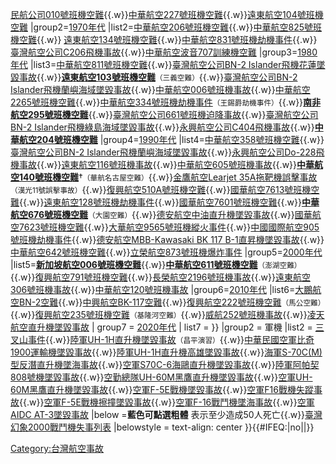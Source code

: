 {{Navbox
|name=台灣航空事故
|title= 1960年代至今[[臺灣航空事故列表|臺灣航空事故]]
|state=collapsed
|style=width:100%; text-align:left; vertical-align: top
|groupstyle=text-align:left; vertical-align:middle
|group1 = 民航
|list1  = 
  {{Navbox subgroup
    |groupstyle = width:2em; text-align:left
    |liststyle = width:auto; text-align:left
|group1=[[1960年代臺灣|1960年代]]
|list1='''[[民航公司106號班機空難]]'''{{sup|[[1964年臺灣|1964年]]6月20日}}<small>（神岡空難）</small>{{.w}}[[泰國國際航空601號班機空難]]{{sup|[[1967年臺灣|1967年]]6月30日}}{{.w}}[[民航公司010號班機空難]]{{sup|[[1968年臺灣|1968年]]2月16日}}{{.w}}[[中華航空227號班機空難]]{{sup|[[1969年臺灣|1969年]]1月2日}}{{.w}}[[遠東航空104號班機空難]]{{sup|[[1969年臺灣|1969年]]2月24日}}
|group2=[[1970年代臺灣|1970年代]]
|list2=[[中華航空206號班機空難]]{{sup|[[1970年臺灣|1970年]]8月12日}}{{.w}}[[中華航空825號班機空難]]{{sup|[[1971年臺灣|1971年]]11月20日}}{{.w}}
[[遠東航空134號班機空難]]{{sup|[[1975年臺灣|1975年]]7月31日}}{{.w}}[[中華航空831號班機劫機事件]]{{sup|[[1978年臺灣|1978年]]3月9日}}{{.w}}[[臺灣航空公司C206飛機事故]]{{sup|[[1978年臺灣|1978年]]8月13日}}{{.w}}[[中華航空波音707訓練機空難]]{{sup|[[1979年臺灣|1979年]]9月11日}}
|group3=[[1980年代臺灣|1980年代]]
|list3=[[中華航空811號班機空難]]{{sup|[[1980年臺灣|1980年]]2月27日}}{{.w}}[[臺灣航空公司BN-2 Islander飛機花蓮墜毀事故]]{{sup|[[1981年臺灣|1981年]]6月13日}}{{.w}}'''[[遠東航空103號班機空難]]'''{{sup|[[1981年臺灣|1981年]]8月22日}}<small>（三義空難）</small>{{.w}}[[臺灣航空公司BN-2 Islander飛機蘭嶼海域墜毀事故 (1983年)|臺灣航空公司BN-2 Islander飛機蘭嶼海域墜毀事故]]{{sup|[[1983年臺灣|1983年]]9月28日}}{{.w}}[[中華航空006號班機事故]]{{sup|[[1985年臺灣|1985年]]2月19日}}{{.w}}[[中華航空2265號班機空難]]{{sup|[[1986年臺灣|1986年]]2月16日}}{{.w}}[[中華航空334號班機劫機事件]]{{sup|[[1986年臺灣|1986年]]5月3日}}<small>（王錫爵劫機事件）</small>{{.w}}'''[[南非航空295號班機空難]]'''{{sup|[[1987年臺灣|1987年]]11月28日}}{{.w}}[[臺灣航空公司661號班機迫降事故]]{{sup|[[1987年臺灣|1987年]]4月??日}}{{.w}}[[臺灣航空公司BN-2 Islander飛機綠島海域墜毀事故]]{{sup|[[1988年臺灣|1988年]]1月19日}}{{.w}}[[永興航空公司C404飛機事故]]{{sup|[[1989年臺灣|1989年]]6月27日}}{{.w}}'''[[中華航空204號班機空難]]'''{{sup|[[1989年臺灣|1989年]]10月26日}}
|group4=[[1990年代臺灣|1990年代]]
|list4=[[中華航空358號班機空難]]{{sup|[[1991年臺灣|1991年]]12月29日}}{{.w}}[[臺灣航空公司BN-2 Islander飛機蘭嶼海域墜毀事故 (1992年)|臺灣航空公司BN-2 Islander飛機蘭嶼海域墜毀事故]]{{sup|[[1992年臺灣|1992年]]4月10日}}{{.w}}[[永興航空公司Do-228飛機事故]]{{sup|[[1993年臺灣|1993年]]2月28日}}{{.w}}[[遠東航空116號班機事故]]{{sup|[[1993年臺灣|1993年]]10月25日}}{{.w}}[[中華航空605號班機事故]]{{sup|[[1993年臺灣|1993年]]11月4日}}{{.w}}'''[[中華航空140號班機空難]]'''†{{sup|[[1994年臺灣|1994年]]4月26日}}<small>（華航名古屋空難）</small>{{.w}}[[金鷹航空Learjet 35A拖靶機誤擊事故]]{{sup|[[1994年臺灣|1994年]]9月17日}}<small>（漢光11號誤擊事故）</small>{{.w}}[[復興航空510A號班機空難]]{{sup|[[1995年臺灣|1995年]]1月30日}}{{.w}}[[國華航空7613號班機空難]]{{sup|[[1996年臺灣|1996年]]4月5日}}{{.w}}[[遠東航空128號班機劫機事件]]{{sup|[[1997年臺灣|1997年]]3月10日}}{{.w}}[[國華航空7601號班機空難]]{{sup|[[1997年臺灣|1997年]]8月10日}}{{.w}}'''[[中華航空676號班機空難]]'''{{sup|[[1998年臺灣|1998年]]2月16日}}<small>（大園空難）</small>{{.w}}[[1998年德安航空中油直升機墜毀事故|德安航空中油直升機墜毀事故]]{{sup|[[1995年臺灣|1998年]]3月2日}}{{.w}}[[國華航空7623號班機空難]]{{sup|[[1998年臺灣|1998年]]3月18日}}{{.w}}[[大華航空9565號班機事故|大華航空9565號班機縱火事件]]{{sup|[[1998年臺灣|1998年]]3月23日}}{{.w}}[[中國國際航空905號班機劫機事件]]{{sup|
[[1998年臺灣|1998年]]10月28日}}{{.w}}[[1999年德安航空MBB-Kawasaki BK 117 B-1直昇機墜毀事故|德安航空MBB-Kawasaki BK 117 B-1直昇機墜毀事故]]{{sup|[[1999年臺灣|1999年]]4月21日}}{{.w}}[[中華航空642號班機空難]]{{sup|[[1999年臺灣|1999年]]8月22日}}{{.w}}[[立榮航空873號班機爆炸事件]]{{sup|[[1999年臺灣|1999年]]8月24日}}
|group5=[[2000年代臺灣|2000年代]]
|list5='''[[新加坡航空006號班機空難]]'''{{sup|[[2000年臺灣|2000年]]10月31日}}{{.w}}'''[[中華航空611號班機空難]]'''{{sup|[[2002年臺灣|2002年]]5月25日}}<small>（澎湖空難）</small>{{.w}}[[復興航空791號班機空難]]{{sup|[[2002年臺灣|2002年]]12月21日}}{{.w}}[[長榮航空2196號班機事故]]{{sup|[[2005年臺灣|2005年]]3月28日}}{{.w}}[[遠東航空306號班機事故]]{{sup|[[2006年臺灣|2006年]]11月16日}}{{.w}}[[中華航空120號班機事故]]{{sup|[[2007年臺灣|2007年]]8月20日}}
|group6=[[2010年代臺灣|2010年代]]
|list6=[[2012年大鵬航空BN-2空難|大鵬航空BN-2空難]]{{sup|[[2012年臺灣|2012年]]8月30日}}{{.w}}[[2013年中興航空BK-117空難|中興航空BK-117空難]]{{sup|[[2013年臺灣|2013年]]10月16日}}{{.w}}[[復興航空222號班機空難]]{{sup|[[2014年臺灣|2014年]]7月23日}}<small>（馬公空難）</small>{{.w}}[[復興航空235號班機空難]]{{sup|[[2015年臺灣|2015年]]2月4日}}<small>（基隆河空難）</small>{{.w}}[[威航252號班機事故]]{{sup|[[2016年臺灣|2016年]]5月6日}}{{.w}}[[2017年凌天航空直升機事故|凌天航空直升機墜毀事故]]{{sup|[[2017年臺灣|2017年]]6月10日}}
| group7 = [[2020年代臺灣|2020年代]]
| list7 = 
}}
|group2 = 軍機
|list2  = [[三叉山事件]]{{sup|[[1945年臺灣|1945年]]9月10日}}</small>{{.w}}[[1974年中華民國陸軍UH-1H直升機墜毀事故|陸軍UH-1H直升機墜毀事故]]{{sup|[[1974年臺灣|1974年]]12月27日}}<small>（昌平演習）</small>{{.w}}[[十八將軍祠|中華民國空軍比奇1900運輸機墜毀事故]]{{sup|[[1990年臺灣|1990年]]8月21日}}{{.w}}[[陸軍UH-1H直升機高雄墜毀事故]]{{sup|[[2007年臺灣|2007年]]4月3日}}{{.w}}[[2008年中華民國海軍S-70C(M)型反潛直升機花蓮外海執行例行訓練時墜海|海軍S-70C(M)型反潛直升機墜海事故]]{{sup|[[2008年臺灣|2008年]]10月22日}}{{.w}}[[2012年中華民國空軍S70C-6型海鷗直升機蘭嶼東南方海域墜海|空軍S70C-6海鷗直升機墜毀事故]]{{sup|[[2012年臺灣|2012年]]3月27日}}{{.w}}[[中華民國陸軍阿帕契808號機墜毀事故|陸軍阿帕契808號機墜毀事故]]{{sup|[[2014年臺灣|2014年]]4月25日}}{{.w}}[[2018年中華民國空勤總隊UH-60M黑鷹直升機墜毀事故|空勤總隊UH-60M黑鷹直升機墜毀事故]]{{sup|[[2018年臺灣|2018年]]2月5日}}{{.w}}[[2020年中華民國空軍UH-60M黑鷹直升機墜毀事故|空軍UH-60M黑鷹直升機墜毀事故]]{{sup|[[2020年臺灣|2020年]]1月2日}}{{.w}}[[2020年中華民國空軍F-5E戰鬥機墜毀事故|空軍F-5E戰機墜毀事故]]{{sup|[[2020年臺灣|2020年]]10月29日}}{{.w}}[[2020年中華民國空軍F-16戰鬥機失蹤事故|空軍F16戰機失蹤事故]]{{sup|[[2020年臺灣|2020年]]11月18日}}{{.w}}[[2021年中華民國空軍F-5戰鬥機擦撞墜毀事故|空軍F-5E戰機擦撞墜毀事故]]{{sup|[[2020年臺灣|2021年]]3月22日}}{{.w}}[[2022年中華民國空軍F-16V戰鬥機墜海事故|空軍F-16戰鬥機墜海事故]]{{sup|[[2022年臺灣|2022年]]1月11日}}{{.w}}[[2022年中華民國空軍AIDC AT-3墜毀事故|空軍AIDC AT-3墜毀事故]]{{sup|[[2022年]]5月31日}}
|below ='''藍色可點選粗體''' 表示至少造成50人死亡{{.w}}[[臺灣幻象2000戰鬥機失事列表]]
|belowstyle = text-align: center
}}<includeonly>{{#IFEQ:{{{cat}}}|no||[[Category:台灣航空事故]]}}</includeonly><noinclude>{{Documentation}}</noinclude>